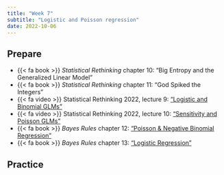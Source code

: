 ```yaml
---
title: "Week 7"
subtitle: "Logistic and Poisson regression"
date: 2022-10-06
---
```


## Prepare

- {{< fa book >}} *Statistical Rethinking* chapter 10: "Big Entropy and the Generalized Linear Model"
- {{< fa book >}} *Statistical Rethinking* chapter 11: "God Spiked the Integers"
- {{< fa video >}} Statistical Rethinking 2022, lecture 9: ["Logistic and Binomial GLMs"](https://youtu.be/nPi5yGbfxuo)
- {{< fa video >}} Statistical Rethinking 2022, lecture 10: ["Sensitivity and Poisson GLMs"](https://youtu.be/YrwL6t0kW2I)
- {{< fa book >}} *Bayes Rules* chapter 12: ["Poisson & Negative Binomial Regression"](https://www.bayesrulesbook.com/chapter-12.html)
- {{< fa book >}} *Bayes Rules* chapter 13: ["Logistic Regression"](https://www.bayesrulesbook.com/chapter-13.html)


## Practice

